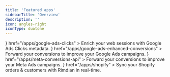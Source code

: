 ```yaml
---
title: 'Featured apps'
sidebarTitle: 'Overview'
description: ''
icon: angles-right
iconType: duotone
---
```


<CardGroup cols={2}>
  <Card
    title="Google Ads Clicks"
    icon={<svg width="24px" height="24px" viewBox="0 0 24 24" version="1.1" xmlns="http://www.w3.org/2000/svg" xmlns:xlink="http://www.w3.org/1999/xlink">
    <g id="Artboard" stroke="none" stroke-width="1" fill="none" fill-rule="evenodd">
        <g id="Group" transform="translate(0.000000, 1.000000)" fill-rule="nonzero">
            <path d="M8.25140686,2.77043267 C8.48214466,2.1594591 8.79940914,1.5969755 9.27049881,1.14116982 C11.1548575,-0.711146878 14.2698178,-0.245643206 15.5484898,2.08187515 C16.5098973,3.84690991 17.5289892,5.5731527 18.519239,7.31879147 L23.4801017,16.0275893 C24.8549144,18.4617856 23.3647328,21.5360495 20.6343355,21.9530632 C18.9614864,22.205211 17.3943922,21.4293715 16.5291254,19.9164846 L12.1643354,12.274466 C12.1354932,12.216278 12.0970369,12.1677881 12.0585806,12.1192981 C11.9047554,11.9932242 11.8374568,11.8089623 11.7413161,11.6440964 L8.53021504,6.02895837 C8.15526611,5.36949484 7.98221276,4.65184334 8.00144091,3.89539988 C8.03028314,3.50748015 8.07835351,3.11956042 8.25140686,2.77043267" id="Path" fill="#3C8BD9"></path>
            <path d="M8.16972878,3 C8.08311461,3.35768556 8.00612423,3.71537113 7.98687664,4.09292811 C7.95800525,4.92752776 8.16010499,5.70251315 8.56430446,6.42781999 L11.7305337,12.081239 C11.8267717,12.2501461 11.903762,12.4190532 12,12.5780245 L10.2580927,15.6680304 L7.82327209,20 C7.7847769,20 7.77515311,19.9801286 7.76552931,19.9503214 C7.75590551,19.8708358 7.7847769,19.8012858 7.8040245,19.7218001 C8.19860017,18.2314436 7.87139108,16.9099942 6.88013998,15.7773232 C6.27384077,15.0917592 5.50393701,14.7042665 4.61854768,14.5751023 C3.46369204,14.4061952 2.44356955,14.7142022 1.52930884,15.4593805 C1.36570429,15.5885447 1.25984252,15.7773232 1.06736658,15.8766803 C1.02887139,15.8766803 1.0096238,15.8568089 1,15.8270018 L2.37620297,13.3530099 L8.1023622,3.10929281 C8.1216098,3.06954997 8.15048119,3.03974284 8.16972878,3" id="Path" fill="#FABC04"></path>
            <path d="M1.12951425,14.5116046 L1.74870675,13.957378 C4.38842217,11.8708782 8.3534268,13.3814172 8.9291672,16.6850419 C9.07038655,17.4783465 8.99434536,18.2390495 8.75535878,18.9997526 C8.74449575,19.0649557 8.73363273,19.1192916 8.71190668,19.1844948 C8.61413944,19.3583697 8.52723523,19.5431119 8.41860496,19.7169869 C7.45179561,21.3144633 6.02873915,22.1077679 4.16029861,21.9882289 C2.02028241,21.8360883 0.336513321,20.2277447 0.0432116083,18.0977761 C-0.0980077349,17.0653934 0.108389767,16.0982138 0.64067806,15.2071045 C0.749308324,15.0114951 0.879664641,14.8376202 0.999157932,14.6420108 C1.05347306,14.598542 1.03174701,14.5116046 1.12951425,14.5116046" id="Path" fill="#34A852"></path>
            <path d="M1.05,14.975 C1.01414298,15 1.01414298,15.04375 0.951393202,15.05 C0.942428948,15.00625 0.978285965,14.98125 1.01414298,14.95 L1.05,14.975" id="Path" fill="#FABC04"></path>
            <path d="M7.96828427,20.05 C7.92828427,20.0088235 7.96828427,19.9794118 8.00828427,19.95 L8.04828427,19.9735294 L7.96828427,20.05" id="Path" fill="#E1C025"></path>
        </g>
    </g>
</svg>}
    href="/apps/google-ads-clicks"
  >
    Enrich your web sessions with Google Ads Clicks metadata.
  </Card>
  <Card
    title="Google Ads Enhanced Conversions"
    icon={<svg width="24px" height="24px" viewBox="0 0 24 24" version="1.1" xmlns="http://www.w3.org/2000/svg" xmlns:xlink="http://www.w3.org/1999/xlink">
    <g id="Artboard" stroke="none" stroke-width="1" fill="none" fill-rule="evenodd">
        <g id="Group" transform="translate(0.000000, 1.000000)" fill-rule="nonzero">
            <path d="M8.25140686,2.77043267 C8.48214466,2.1594591 8.79940914,1.5969755 9.27049881,1.14116982 C11.1548575,-0.711146878 14.2698178,-0.245643206 15.5484898,2.08187515 C16.5098973,3.84690991 17.5289892,5.5731527 18.519239,7.31879147 L23.4801017,16.0275893 C24.8549144,18.4617856 23.3647328,21.5360495 20.6343355,21.9530632 C18.9614864,22.205211 17.3943922,21.4293715 16.5291254,19.9164846 L12.1643354,12.274466 C12.1354932,12.216278 12.0970369,12.1677881 12.0585806,12.1192981 C11.9047554,11.9932242 11.8374568,11.8089623 11.7413161,11.6440964 L8.53021504,6.02895837 C8.15526611,5.36949484 7.98221276,4.65184334 8.00144091,3.89539988 C8.03028314,3.50748015 8.07835351,3.11956042 8.25140686,2.77043267" id="Path" fill="#3C8BD9"></path>
            <path d="M8.16972878,3 C8.08311461,3.35768556 8.00612423,3.71537113 7.98687664,4.09292811 C7.95800525,4.92752776 8.16010499,5.70251315 8.56430446,6.42781999 L11.7305337,12.081239 C11.8267717,12.2501461 11.903762,12.4190532 12,12.5780245 L10.2580927,15.6680304 L7.82327209,20 C7.7847769,20 7.77515311,19.9801286 7.76552931,19.9503214 C7.75590551,19.8708358 7.7847769,19.8012858 7.8040245,19.7218001 C8.19860017,18.2314436 7.87139108,16.9099942 6.88013998,15.7773232 C6.27384077,15.0917592 5.50393701,14.7042665 4.61854768,14.5751023 C3.46369204,14.4061952 2.44356955,14.7142022 1.52930884,15.4593805 C1.36570429,15.5885447 1.25984252,15.7773232 1.06736658,15.8766803 C1.02887139,15.8766803 1.0096238,15.8568089 1,15.8270018 L2.37620297,13.3530099 L8.1023622,3.10929281 C8.1216098,3.06954997 8.15048119,3.03974284 8.16972878,3" id="Path" fill="#FABC04"></path>
            <path d="M1.12951425,14.5116046 L1.74870675,13.957378 C4.38842217,11.8708782 8.3534268,13.3814172 8.9291672,16.6850419 C9.07038655,17.4783465 8.99434536,18.2390495 8.75535878,18.9997526 C8.74449575,19.0649557 8.73363273,19.1192916 8.71190668,19.1844948 C8.61413944,19.3583697 8.52723523,19.5431119 8.41860496,19.7169869 C7.45179561,21.3144633 6.02873915,22.1077679 4.16029861,21.9882289 C2.02028241,21.8360883 0.336513321,20.2277447 0.0432116083,18.0977761 C-0.0980077349,17.0653934 0.108389767,16.0982138 0.64067806,15.2071045 C0.749308324,15.0114951 0.879664641,14.8376202 0.999157932,14.6420108 C1.05347306,14.598542 1.03174701,14.5116046 1.12951425,14.5116046" id="Path" fill="#34A852"></path>
            <path d="M1.05,14.975 C1.01414298,15 1.01414298,15.04375 0.951393202,15.05 C0.942428948,15.00625 0.978285965,14.98125 1.01414298,14.95 L1.05,14.975" id="Path" fill="#FABC04"></path>
            <path d="M7.96828427,20.05 C7.92828427,20.0088235 7.96828427,19.9794118 8.00828427,19.95 L8.04828427,19.9735294 L7.96828427,20.05" id="Path" fill="#E1C025"></path>
        </g>
    </g>
</svg>}
    href="/apps/google-ads-enhanced-conversions"
  >
    Forward your conversions to improve your Google Ads campaigns.
  </Card>
  <Card
    title="Meta Conversions API"
    icon={<svg width="24px" height="24px" viewBox="0 0 24 24" version="1.1" xmlns="http://www.w3.org/2000/svg" xmlns:xlink="http://www.w3.org/1999/xlink">
    <defs>
        <linearGradient x1="13.8784354%" y1="55.9337491%" x2="89.143574%" y2="58.6936324%" id="linearGradient-1">
            <stop stop-color="#0064E1" offset="0%"></stop>
            <stop stop-color="#0064E1" offset="40%"></stop>
            <stop stop-color="#0073EE" offset="83%"></stop>
            <stop stop-color="#0082FB" offset="100%"></stop>
        </linearGradient>
        <linearGradient x1="54.3150272%" y1="82.782443%" x2="54.3150272%" y2="39.3067715%" id="linearGradient-2">
            <stop stop-color="#0082FB" offset="0%"></stop>
            <stop stop-color="#0064E0" offset="100%"></stop>
        </linearGradient>
    </defs>
    <g id="Artboard" stroke="none" stroke-width="1" fill="none" fill-rule="evenodd">
        <path d="M2.60188482,14.551623 C2.60188482,15.4714136 2.80376963,16.1775916 3.06764398,16.6048168 C3.41361257,17.1643979 3.92963351,17.401466 4.45570681,17.401466 C5.13424084,17.401466 5.75497382,17.233089 6.95120419,15.5786387 C7.9095288,14.2525654 9.03874346,12.3912042 9.79853403,11.2242932 L11.0852356,9.24732984 C11.9790576,7.87434555 13.0136126,6.34806283 14.1997906,5.31350785 C15.1681675,4.46910995 16.2127749,4 17.2640838,4 C19.0291099,4 20.7103665,5.02282723 21.9970681,6.94115183 C23.4052356,9.04209424 24.0887958,11.688377 24.0887958,14.419267 C24.0887958,16.0427225 23.7687958,17.2356021 23.2242932,18.1780105 C22.6982199,19.0894241 21.6728796,20 19.9480628,20 L19.9480628,17.401466 C21.4249215,17.401466 21.7935079,16.0443979 21.7935079,14.4913089 C21.7935079,12.2781152 21.2774869,9.82198953 20.140733,8.06701571 C19.3340314,6.82219895 18.2885864,6.06157068 17.1384293,6.06157068 C15.8944503,6.06157068 14.8934031,6.99979058 13.768377,8.67267016 C13.1702618,9.56146597 12.5562304,10.6446073 11.8668063,11.8668063 L11.1078534,13.2113089 C9.58324607,15.914555 9.19706806,16.5302618 8.4347644,17.5463874 C7.09863874,19.3256545 5.95769634,20 4.45570681,20 C2.6739267,20 1.54722513,19.2284817 0.849424084,18.0657592 C0.279790576,17.1183246 3.55271368e-15,15.8751832 3.55271368e-15,14.4586387 L2.60188482,14.551623 Z" id="Logo0" fill="#0081FB" fill-rule="nonzero"></path>
        <path d="M2.05151832,7.12460733 C3.24439791,5.28586387 4.96586387,4 6.94031414,4 C8.08376963,4 9.22052356,4.33842932 10.4075393,5.30764398 C11.7059686,6.36732984 13.0898429,8.11225131 14.8163351,10.9880628 L15.4353927,12.0201047 C16.9298429,14.5097382 17.7801047,15.7905759 18.2776963,16.394555 C18.9176963,17.1702618 19.3658639,17.401466 19.9480628,17.401466 C21.4249215,17.401466 21.7935079,16.0443979 21.7935079,14.4913089 L24.0887958,14.419267 C24.0887958,16.0427225 23.7687958,17.2356021 23.2242932,18.1780105 C22.6982199,19.0894241 21.6728796,20 19.9480628,20 C18.8758115,20 17.9258639,19.7671204 16.8753927,18.7761257 C16.0678534,18.0154974 15.1237696,16.6642932 14.3974869,15.4496335 L12.2370681,11.8408377 C11.153089,10.0297382 10.1587435,8.67937173 9.58324607,8.0678534 C8.96418848,7.41026178 8.16837696,6.61612565 6.89842932,6.61612565 C5.87057592,6.61612565 4.99769634,7.3373822 4.26722513,8.44062827 L2.05151832,7.12460733 Z" id="Logo1" fill="url(#linearGradient-1)" fill-rule="nonzero"></path>
        <path d="M6.89842932,6.61612565 C5.87057592,6.61612565 4.99769634,7.3373822 4.26722513,8.44062827 C3.23434555,9.99958115 2.60188482,12.3216754 2.60188482,14.551623 C2.60188482,15.4714136 2.80376963,16.1775916 3.06764398,16.6048168 L0.849424084,18.0657592 C0.279790576,17.1183246 -1.24344979e-14,15.8751832 -1.24344979e-14,14.4586387 C-1.24344979e-14,11.8827225 0.707015707,9.19790576 2.05151832,7.12460733 C3.24439791,5.28586387 4.96586387,4 6.94031414,4 L6.89842932,6.61612565 Z" id="Logo2" fill="url(#linearGradient-2)" fill-rule="nonzero"></path>
    </g>
</svg>}
    href="/apps/meta-conversions-api"
  >
    Forward your conversions to improve your Meta Ads campaigns.
  </Card>
  <Card
    title="Shopify"
    icon={<svg width="24px" height="24px" viewBox="0 0 24 24" version="1.1" xmlns="http://www.w3.org/2000/svg" xmlns:xlink="http://www.w3.org/1999/xlink">
    <g id="Artboard" stroke="none" stroke-width="1" fill="none" fill-rule="evenodd">
        <g id="shopify-icon" transform="translate(1.911875, 0.000000)" fill-rule="nonzero">
            <path d="M18.470625,4.6815 C18.453,4.575375 18.366375,4.494 18.259125,4.483875 C18.17475,4.47 16.320375,4.342875 16.320375,4.342875 L14.906625,2.929125 C14.779125,2.788125 14.497125,2.829375 14.390625,2.858625 C14.37675,2.858625 14.108625,2.943 13.669875,3.0855 C13.2435,1.85175 12.488625,0.72075 11.158875,0.72075 L11.04525,0.72075 C10.66425,0.226875 10.19775,0 9.804,0 C6.708,0.013875 5.23275,3.874875 4.76625,5.84775 L2.6025,6.5115 C1.93875,6.723 1.914375,6.738375 1.825125,7.371375 L0,21.440625 L13.6755,24 L21.086625,22.4025 C21.086625,22.388625 18.484125,4.816125 18.470625,4.681875 L18.470625,4.6815 Z M12.911625,3.3225 C12.56775,3.436125 12.1755,3.549375 11.752875,3.676875 L11.752875,3.421875 C11.7653893,2.78556021 11.6700409,2.15172172 11.470875,1.54725 C12.163875,1.65375 12.629625,2.431125 12.912,3.322125 L12.911625,3.3225 Z M10.636125,1.71075 C10.86225,2.3775 10.96725,3.0795 10.945875,3.783375 L10.945875,3.910875 L8.55525,4.647 C9.02325,2.8995 9.8865,2.03625 10.6365,1.71075 L10.636125,1.71075 Z M9.717375,0.850875 C9.85880491,0.853884232 9.99628946,0.898061732 10.113,0.978 C9.1155,1.44225 8.061,2.61525 7.60875,4.963125 L5.716875,5.542875 C6.2505,3.76125 7.4955,0.8475 9.71625,0.8475 L9.717375,0.850875 Z" id="Shape" fill="#95BF47"></path>
            <path d="M18.259125,4.483875 C18.17475,4.47 16.320375,4.342875 16.320375,4.342875 L14.906625,2.929125 C14.854125,2.875875 14.782875,2.8455 14.709,2.84475 L13.677,24 L21.088125,22.4025 L18.470625,4.69575 C18.4532155,4.58696391 18.3679111,4.50165951 18.259125,4.48425 L18.259125,4.483875 Z" id="Path" fill="#5E8E3E"></path>
            <path d="M11.15925,8.58375 L10.239,11.2995 C9.682875,11.03025 9.075,10.8855 8.457,10.874625 C7.014,10.874625 6.9435,11.779125 6.9435,12.006375 C6.9435,13.243125 10.182,13.717875 10.182,16.63125 C10.182,18.9225 8.725125,20.3925 6.7695,20.3925 C4.422,20.3925 3.219375,18.935625 3.219375,18.935625 L3.84375,16.854375 C3.84375,16.854375 5.07375,17.915625 6.121125,17.915625 C6.37413801,17.9252707 6.62007059,17.8309204 6.80170974,17.6545236 C6.98334889,17.4781268 7.08485897,17.235062 7.082625,16.981875 C7.082625,15.354375 4.423875,15.28425 4.423875,12.625125 C4.423875,10.389375 6.035625,8.211375 9.274125,8.211375 C10.546875,8.230125 11.155875,8.582625 11.155875,8.582625 L11.15925,8.58375 Z" id="Path" fill="#FFFFFF"></path>
        </g>
    </g>
</svg>}
    href="/apps/shopify"
  >
    Sync your Shopify orders & customers with Rimdian in real-time.
  </Card>
</CardGroup>